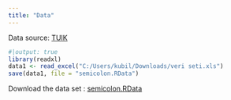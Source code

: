 ```yaml
---
title: "Data"
---
```


Data source: [TUIK](https://data.tuik.gov.tr/)

```r
#|output: true
library(readxl)
data1 <- read_excel("C:/Users/kubil/Downloads/veri seti.xls")
save(data1, file = "semicolon.RData")
```

Download the data set : [semicolon.RData](https://github.com/emu-hacettepe-analytics/emu430-fall2023-team-semicolon/raw/master/semicolon.RData)
